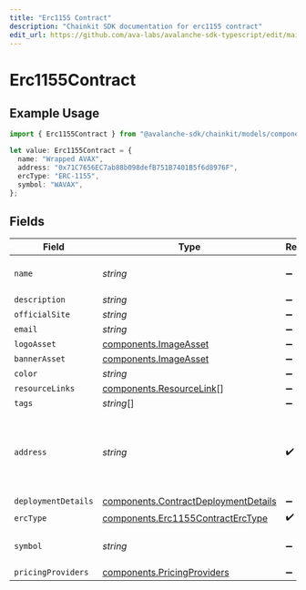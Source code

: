 ```yaml
---
title: "Erc1155 Contract"
description: "Chainkit SDK documentation for erc1155 contract"
edit_url: https://github.com/ava-labs/avalanche-sdk-typescript/edit/main/chainkit/docs/models/components/erc1155contract.md
---
```


# Erc1155Contract

## Example Usage

```typescript
import { Erc1155Contract } from "@avalanche-sdk/chainkit/models/components";

let value: Erc1155Contract = {
  name: "Wrapped AVAX",
  address: "0x71C7656EC7ab88b098defB751B7401B5f6d8976F",
  ercType: "ERC-1155",
  symbol: "WAVAX",
};
```

## Fields

| Field                                                                                        | Type                                                                                         | Required                                                                                     | Description                                                                                  | Example                                                                                      |
| -------------------------------------------------------------------------------------------- | -------------------------------------------------------------------------------------------- | -------------------------------------------------------------------------------------------- | -------------------------------------------------------------------------------------------- | -------------------------------------------------------------------------------------------- |
| `name`                                                                                       | *string*                                                                                     | :heavy_minus_sign:                                                                           | The contract name.                                                                           | Wrapped AVAX                                                                                 |
| `description`                                                                                | *string*                                                                                     | :heavy_minus_sign:                                                                           | N/A                                                                                          |                                                                                              |
| `officialSite`                                                                               | *string*                                                                                     | :heavy_minus_sign:                                                                           | N/A                                                                                          |                                                                                              |
| `email`                                                                                      | *string*                                                                                     | :heavy_minus_sign:                                                                           | N/A                                                                                          |                                                                                              |
| `logoAsset`                                                                                  | [components.ImageAsset](https://github.com/ava-labs/avalanche-sdk-typescript/blob/main/chainkit/models/components/imageasset.md)                               | :heavy_minus_sign:                                                                           | N/A                                                                                          |                                                                                              |
| `bannerAsset`                                                                                | [components.ImageAsset](https://github.com/ava-labs/avalanche-sdk-typescript/blob/main/chainkit/models/components/imageasset.md)                               | :heavy_minus_sign:                                                                           | N/A                                                                                          |                                                                                              |
| `color`                                                                                      | *string*                                                                                     | :heavy_minus_sign:                                                                           | N/A                                                                                          |                                                                                              |
| `resourceLinks`                                                                              | [components.ResourceLink](https://github.com/ava-labs/avalanche-sdk-typescript/blob/main/chainkit/models/components/resourcelink.md)[]                         | :heavy_minus_sign:                                                                           | N/A                                                                                          |                                                                                              |
| `tags`                                                                                       | *string*[]                                                                                   | :heavy_minus_sign:                                                                           | N/A                                                                                          |                                                                                              |
| `address`                                                                                    | *string*                                                                                     | :heavy_check_mark:                                                                           | A wallet or contract address in mixed-case checksum encoding.                                | 0x71C7656EC7ab88b098defB751B7401B5f6d8976F                                                   |
| `deploymentDetails`                                                                          | [components.ContractDeploymentDetails](https://github.com/ava-labs/avalanche-sdk-typescript/blob/main/chainkit/models/components/contractdeploymentdetails.md) | :heavy_minus_sign:                                                                           | N/A                                                                                          |                                                                                              |
| `ercType`                                                                                    | [components.Erc1155ContractErcType](https://github.com/ava-labs/avalanche-sdk-typescript/blob/main/chainkit/models/components/erc1155contracterctype.md)       | :heavy_check_mark:                                                                           | N/A                                                                                          |                                                                                              |
| `symbol`                                                                                     | *string*                                                                                     | :heavy_minus_sign:                                                                           | The contract symbol.                                                                         | WAVAX                                                                                        |
| `pricingProviders`                                                                           | [components.PricingProviders](https://github.com/ava-labs/avalanche-sdk-typescript/blob/main/chainkit/models/components/pricingproviders.md)                   | :heavy_minus_sign:                                                                           | N/A                                                                                          |                                                                                              |